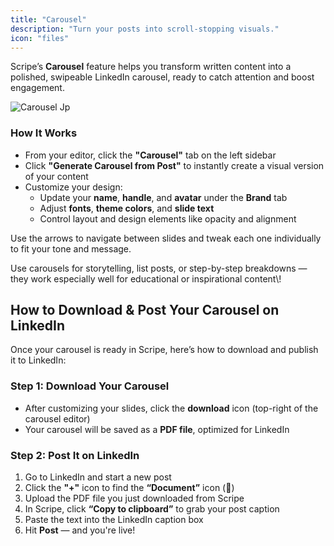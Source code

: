 ```yaml
---
title: "Carousel"
description: "Turn your posts into scroll-stopping visuals."
icon: "files"
---
```


Scripe’s **Carousel** feature helps you transform written content into a polished, swipeable LinkedIn carousel, ready to catch attention and boost engagement.

![Carousel Jp](/images/carousel.jpg)

### How It Works

- From your editor, click the **"Carousel"** tab on the left sidebar
- Click **"Generate Carousel from Post"** to instantly create a visual version of your content
- Customize your design:
  - Update your **name**, **handle**, and **avatar** under the **Brand** tab
  - Adjust **fonts**, **theme colors**, and **slide text**
  - Control layout and design elements like opacity and alignment

Use the arrows to navigate between slides and tweak each one individually to fit your tone and message.

<Tip>
  Use carousels for storytelling, list posts, or step-by-step breakdowns — they work especially well for educational or inspirational content\!
</Tip>

## How to Download & Post Your Carousel on LinkedIn

Once your carousel is ready in Scripe, here’s how to download and publish it to LinkedIn:

### Step 1: Download Your Carousel

- After customizing your slides, click the **download** icon (top-right of the carousel editor)
- Your carousel will be saved as a **PDF file**, optimized for LinkedIn

### Step 2: Post It on LinkedIn

1. Go to LinkedIn and start a new post
2. Click the **"\+"** icon to find the **“Document”** icon (📄)
3. Upload the PDF file you just downloaded from Scripe
4. In Scripe, click **“Copy to clipboard”** to grab your post caption
5. Paste the text into the LinkedIn caption box
6. Hit **Post** — and you're live\!